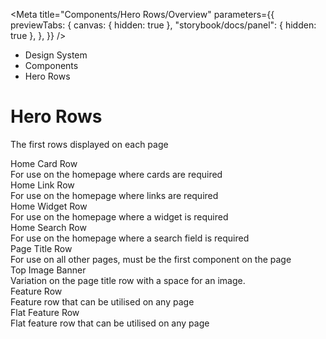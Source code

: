
<Meta
	title="Components/Hero Rows/Overview"
	parameters={{
		previewTabs: {
			canvas: { hidden: true },
			"storybook/docs/panel": { hidden: true },
		},
	}}
/>

<div className="act-docs-container">
	<Masthead />
	<main className="act-body">
		<div className="act-flex act-flex-light-purple">
			<div className="act-flex__container act-flex__container-padding-trim">
				<div className="act-flex__grid">
					<div className="act-flex__row">
						<div className="act-col__cw-12">
							<div className="act-box">
								<div className="act-breadcrumbs">
									<ul className="act-breadcrumbs__container">
										<li className="act-breadcrumbs__crumb act-h6">
											<LinkTo className="act-breadcrumbs__crumb__link" kind="about-about--page">
												Design System <z className="fa-solid fa-angle-right"></z>
											</LinkTo>
										</li>
										<li className="act-breadcrumbs__crumb act-h6">
											<LinkTo className="act-breadcrumbs__crumb__link" kind="components-overview--page">
												Components <z className="fa-solid fa-angle-right"></z>
											</LinkTo>
										</li>
										<li className="act-breadcrumbs__crumb act-h6">
											<LinkTo className="act-breadcrumbs__crumb__link" kind="components-hero-rows-overview--page">
												Hero Rows <z className="fa-solid fa-angle-right"></z>
											</LinkTo>
										</li>
									</ul>
								</div>
								<h1>Hero Rows</h1>
								<p>The first rows displayed on each page</p>
							</div>
						</div>
					</div>
				</div>
			</div>
		</div>
		<div className="act-flex">
			<div className="act-flex__container">
				<div className="act-flex__grid">
					<div className="act-flex__row">
						<div className="act-col__cw-12">
							<div className="act-box">
								<div className="act-card-grid">
									<LinkTo className="act-card act-card__primary act-card__feature--icon" kind="components-hero-rows-home-card-row--home-card-row">
										<div class="act-card__container">
											<div class="act-card__content">
												<div class="act-card__icon">
													<z class="fa-solid fa-object-group"></z>
												</div>
												<div class="act-card__title">Home Card Row</div>
												<div class="act-card__description">For use on the homepage where cards are required</div>
												<div class="act-card__cta">
													<z class="fa-solid fa-arrow-right"></z>
												</div>
											</div>
										</div>
									</LinkTo>
									<LinkTo className="act-card act-card__primary act-card__feature--icon" kind="components-hero-rows-home-link-row--home-link-row">
										<div class="act-card__container">
											<div class="act-card__content">
												<div class="act-card__icon">
													<z class="fa-solid fa-link"></z>
												</div>
												<div class="act-card__title">Home Link Row</div>
												<div class="act-card__description">For use on the homepage where links are required</div>
												<div class="act-card__cta">
													<z class="fa-solid fa-arrow-right"></z>
												</div>
											</div>
										</div>
									</LinkTo>
									<LinkTo className="act-card act-card__primary act-card__feature--icon" kind="components-hero-rows-home-widget-row--home-widget-row">
										<div class="act-card__container">
											<div class="act-card__content">
												<div class="act-card__icon">
													<z class="fa-solid fa-gear"></z>
												</div>
												<div class="act-card__title">Home Widget Row</div>
												<div class="act-card__description">For use on the homepage where a widget is required</div>
												<div class="act-card__cta">
													<z class="fa-solid fa-arrow-right"></z>
												</div>
											</div>
										</div>
									</LinkTo>
									<LinkTo className="act-card act-card__primary act-card__feature--icon" kind="components-hero-rows-home-search-row--home-search-row">
										<div class="act-card__container">
											<div class="act-card__content">
												<div class="act-card__icon">
													<z class="fa-solid fa-magnifying-glass"></z>
												</div>
												<div class="act-card__title">Home Search Row</div>
												<div class="act-card__description">For use on the homepage where a search field is required</div>
												<div class="act-card__cta">
													<z class="fa-solid fa-arrow-right"></z>
												</div>
											</div>
										</div>
									</LinkTo>
									<LinkTo className="act-card act-card__primary act-card__feature--icon" kind="components-hero-rows-page-title-row--page-title-row">
										<div class="act-card__container">
											<div class="act-card__content">
												<div class="act-card__icon">
													<z class="fa-solid fa-heading"></z>
												</div>
												<div class="act-card__title">Page Title Row</div>
												<div class="act-card__description">For use on all other pages, must be the first component on the page</div>
												<div class="act-card__cta">
													<z class="fa-solid fa-arrow-right"></z>
												</div>
											</div>
										</div>
									</LinkTo>
									<LinkTo className="act-card act-card__primary act-card__feature--icon" kind="components-hero-rows-top-image-banner--top-image-banner">
										<div class="act-card__container">
											<div class="act-card__content">
												<div class="act-card__icon">
													<z class="fa-solid fa-heading"></z>
												</div>
												<div class="act-card__title">Top Image Banner</div>
												<div class="act-card__description">Variation on the page title row with a space for an image.</div>
												<div class="act-card__cta">
													<z class="fa-solid fa-arrow-right"></z>
												</div>
											</div>
										</div>
									</LinkTo>
									<LinkTo className="act-card act-card__primary act-card__feature--icon" kind="components-hero-rows-feature-row--feature-row">
										<div class="act-card__container">
											<div class="act-card__content">
												<div class="act-card__icon">
													<z class="fa-solid fa-heading"></z>
												</div>
												<div class="act-card__title">Feature Row</div>
												<div class="act-card__description">Feature row that can be utilised on any page</div>
												<div class="act-card__cta">
													<z class="fa-solid fa-arrow-right"></z>
												</div>
											</div>
										</div>
									</LinkTo>
									<LinkTo className="act-card act-card__primary act-card__feature--icon" kind="components-hero-rows-flat-feature-row--flat-feature-row">
										<div class="act-card__container">
											<div class="act-card__content">
												<div class="act-card__icon">
													<z class="fa-solid fa-heading"></z>
												</div>
												<div class="act-card__title">Flat Feature Row</div>
												<div class="act-card__description">Flat feature row that can be utilised on any page</div>
												<div class="act-card__cta">
													<z class="fa-solid fa-arrow-right"></z>
												</div>
											</div>
										</div>
									</LinkTo>
								</div>
							</div>
						</div>
					</div>
				</div>
			</div>
		</div>
	</main>
	<footer className="act-footer">
		<AoC />
		<Footer />
	</footer>
</div>

